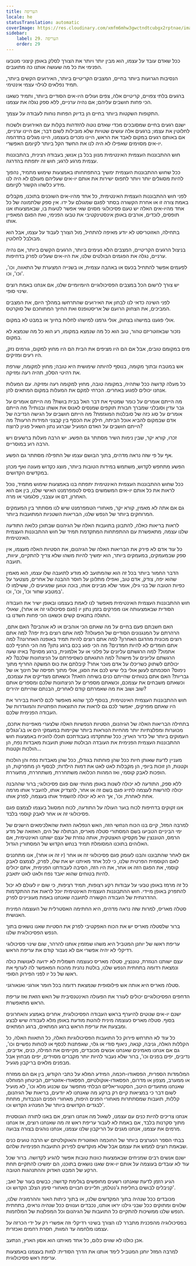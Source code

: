 ```yaml
---
title: העריפה
locale: he
statusTranslation: automatic
coverImage: https://res.cloudinary.com/xmfm6mhw3gwctndtcubgx2rptnae/image/upload/v1740468922/small_cover_tratado_de_psicologia_revolucionaria_a4c0dca4e0.webp
sidebar:
    label: 29. העריפה
    order: 29
---
```

ככל שאדם עובד על עצמו, הוא מבין יותר ויותר את הצורך לסלק באופן קיצוני מטבעו הפנימי את כל מה שעושה אותנו כה מתועבים.

הנסיבות הגרועות ביותר בחיים, המצבים הקריטיים ביותר, האירועים הקשים ביותר, תמיד נפלאים לגילוי עצמי אינטימי.

ברגעים בלתי צפויים, קריטיים אלה, צפים ועולים היו-אים הסודיים ביותר, ותמיד כשאנו הכי פחות חושבים עליהם; אם נהיה ערניים, ללא ספק נגלה את עצמנו.

התקופות השקטות ביותר בחיים הן בדיוק הפחות נוחות לעבודה על עצמך.

ישנם רגעים בחיים שמסובכים מכדי שאדם נוטה להזדהות בקלות עם האירועים ולשכוח לחלוטין את עצמו; ברגעים אלה עושים שטויות שלא מובילות לשום דבר; אם היינו ערניים, אם באותם רגעים במקום לאבד את הראש, היינו נזכרים בעצמנו, היינו מגלים בתדהמה יו-אים מסוימים שאפילו לא היה לנו את החשד הקל ביותר לקיומם האפשרי.

חוש ההתבוננות העצמית האינטימית מנוון בכל בן אנוש; בעבודה רצינית, בהתבוננות עצמית מרגע לרגע; חוש זה יתפתח בהדרגה.

ככל שחוש ההתבוננות העצמית ימשיך בהתפתחותו באמצעות שימוש מתמיד, נהפוך להיות מסוגלים יותר ויותר לתפוס ישירות את אותם יו-אים שעליהם מעולם לא היה לנו מידע כלשהו הקשור לקיומם.

לפני חוש ההתבוננות העצמית האינטימית, כל אחד מהיו-אים השוכנים בתוכנו, מקבלים באמת צורה זו או אחרת הקשורה בסתר לפגם שמגולם על ידו. אין ספק שלתמונה של כל אחד מהיו-אים האלה יש טעם פסיכולוגי מסוים שאי אפשר לטעות בו, שבאמצעותו אנו תופסים, לוכדים, אורבים באופן אינסטינקטיבי את טבעו הפנימי, ואת הפגם המאפיין אותו.

בתחילה, האזוטריסט לא יודע מאיפה להתחיל, מול הצורך לעבוד על עצמו, אבל הוא מבולבל לחלוטין.

בניצול הרגעים הקריטיים, המצבים הלא נעימים ביותר, הרגעים הקשים ביותר, אם נהיה ערניים, נגלה את הפגמים הבולטים שלנו, את היו-אים שעלינו לפרק בדחיפות.

לפעמים אפשר להתחיל בכעס או באהבה עצמית, או בשנייה המצערת של התאווה, וכו', וכו', וכו'.

יש צורך לרשום הכל במצבים הפסיכולוגיים היומיומיים שלנו, אם אנחנו באמת רוצים שינוי סופי.

לפני השינה כדאי לנו לבחון את האירועים שהתרחשו במהלך היום, את המצבים המביכים, את הצחוק הרועם של אריסטופנס ואת החיוך המתוחכם של סוקרטס.

אולי פגענו במישהו בצחוק, אולי גרמנו למישהו לחלות בחיוך או במבט לא במקום.

נזכור שבאזוטריזם טהור, טוב הוא כל מה שנמצא במקומו, רע הוא כל מה שנמצא לא במקום.

מים במקומם טובים, אבל אם הם היו מציפים את הבית הם היו מחוץ למקום, גורמים נזק, היו רעים ומזיקים.

אש במטבח ובתוך מקומה, בנוסף להיותה שימושית היא טובה; מחוץ למקומה, שורפת את רהיטי הסלון, תהיה רעה ומזיקה.

כל מעלה קדושה ככל שתהיה, במקומה טובה, מחוץ למקומה רעה ומזיקה. עם המעלות אנחנו יכולים לפגוע באחרים. הכרחי למקם את המעלות במקום המתאים להן.

מה הייתם אומרים על כומר שמטיף את דבר האל בבית בושת? מה הייתם אומרים על גבר עדין וסובלני שמברך חבורת תוקפים שמנסים לאנוס את אשתו ובנותיו? מה הייתם אומרים על סוג כזה של סובלנות המוגזמת? מה הייתם חושבים על הגישה הנדיבה של אדם שבמקום להביא אוכל הביתה, חילק את הכסף בין קבצני המידות הרעות? מה הייתם חושבים על האדם המועיל שברגע נתון השאיל פגיון לרוצח?

זכרו, קורא יקר, שבין נימות השיר מסתתר גם הפשע. יש הרבה מעלות ברשעים ויש הרבה רוע במוסריים.

אף על פי שזה נראה מדהים, בתוך הבושם עצמו של התפילה מסתתר גם הפשע.

הפשע מתחפש לקדוש, משתמש במידות הטובות ביותר, מוצג כקדוש מעונה ואף מכהן במקדשים הקדושים.

ככל שחוש ההתבוננות העצמית האינטימית יתפתח בנו באמצעות שימוש מתמיד, נוכל לראות את כל אותם יו-אים המשמשים בסיס לטמפרמנט האישי שלנו, בין אם הוא האחרון, דם או עצבני, פלגמטי או מרה.

גם אם אתה לא מאמין, קורא יקר, מאחורי הטמפרמנט שיש לנו מסתתר בין המעמקים המרוחקים ביותר של הנפש שלנו, הבריאות השטניות המתועבות ביותר.

לראות בריאות כאלה, להתבונן בתועבות האלה של הגיהנום שבתוכן כלואה התודעה שלנו עצמה, מתאפשרת עם ההתפתחות המתקדמת תמיד של חוש ההתבוננות העצמית האינטימית.

כל עוד אדם לא פירק את הבריאות האלה של הגיהנום, את הסטיות האלה מעצמו, אין ספק שבמעמקים, במעמקים ביותר, הוא ימשיך להיות משהו שלא צריך להתקיים, עיוות, תועבה.

הדבר החמור ביותר בכל זה הוא שהמתועב לא מודע לתועבה שלו עצמו, הוא מאמין שהוא יפה, צודק, אדם טוב, ואפילו מתלונן על חוסר ההבנה של אחרים, מצטער על כפיות הטובה של בני גילו, אומר שלא מבינים אותו, בוכה וטוען שמגיעים לו, ששילמו לו במטבע שחור וכו', וכו', וכו'.

חוש ההתבוננות העצמית האינטימית מאפשר לנו לאמת בעצמנו ובאופן ישיר את העבודה הסודית שבאמצעותה אנו מפרקים בזמן נתון יו (פגם פסיכולוגי זה או אחר), שאולי התגלה בתנאים קשים וכשאנו הכי פחות חשדנו בו.

האם חשבתם פעם בחיים על מה שאתם הכי אוהבים או לא אוהבים? האם אתם, הרהרתם על המנגנונים הסודיים של הפעולה? למה אתם רוצים בית יפה? למה אתם רוצים מכונית מהדגם האחרון? למה אתם רוצים להיות תמיד באופנה האחרונה? למה אתם חומדים לא להיות חמדנים? מה הכי פגע בכם ברגע נתון? מה הכי החניף לכם אתמול? למה הרגשתם עליונים על פלוני או על אלמונית, ברגע מסוים? באיזו שעה הרגשתם עליונים על מישהו? למה התגאתם כשסיפרתם על הניצחונות שלכם? לא יכולתם לשתוק כשריכלו על אדם מוכר אחר? קיבלתם את כוס המשקה החריף מתוך נימוס? הסכמתם לעשן אולי בלי שיש לכם את הסגן, אולי מתוך תפיסה של חינוך או של גבריות? האם אתם בטוחים שהייתם כנים בשיחה הזאת? וכשאתם מצדיקים את עצמכם, וכשאתם משבחים את עצמכם, וכשאתם מספרים על הניצחונות שלכם ומספרים אותם שוב ושוב את מה שאמרתם קודם לאחרים, הבנתם שהייתם יהירים?

חוש ההתבוננות העצמית האינטימית, בנוסף לכך שהוא מאפשר לכם לראות בבירור את היו שאתם מפרקים, יאפשר לכם גם לראות את התוצאות הפתטיות והמוגדרות של העבודה הפנימית שלכם.

בתחילה הבריאות האלה של הגיהנום, הסטיות הנפשיות האלה שלצערי מאפיינות אתכם, מכוערות ומפלצתיות יותר מהחיות הנוראות ביותר שקיימות במעמקי הים או בג'ונגלים העמוקים ביותר של כדור הארץ; ככל שתתקדמו בעבודתכם תוכלו להוכיח באמצעות חוש ההתבוננות העצמית הפנימית את העובדה הבולטת שאותן תועבות מאבדות נפח, הן הולכות וקטנות...

מעניין לדעת שאותן חיות ככל שהן פוחתות בגודלן, ככל שהן מאבדות נפח והן הולכות וקטנות, הן זוכות ביופי, הן מקבלות לאט לאט את דמות הילדות; לבסוף הן מתפרקות, הן הופכות לאבק קוסמי, ואז המהות הכלואה משתחררת, משתחררת, מתעוררת.

ללא ספק, התודעה לא יכולה לשנות באופן מהותי שום פגם פסיכולוגי; ברור שההבנה יכולה להרשות לעצמה לתייג פגם בשם זה או אחר, להצדיק אותו, להעביר אותו מרמה אחת לאחרת, וכו', אך היא לא יכולה להשמיד אותו בעצמה, לפרק אותו.

אנו זקוקים בדחיפות לכוח בוער העולה על התודעה, לכוח המסוגל בעצמו לצמצם פגם פסיכולוגי זה או אחר לאבק קוסמי בלבד.

למרבה המזל, קיים בנו הכוח הנחשי הזה, האש הנפלאה הזאת שהאלכימאים הישנים של ימי הביניים הטביעו בשם המסתורי סטלה מאריס, הבתולה של הים, האזואה של מדע הרמס, הטוננצין של מקסיקו האצטקית, אותה נגזרת של עצם ישותנו האינטימית, אם האלוהים בתוכנו המסומלת תמיד בנחש הקדוש של המסתורין הגדול.

אם לאחר שהתבוננו והבנו לעומק פגם פסיכולוגי זה או אחר (יו זה או אחר), אנו מתחננים לאם הקוסמית הפרטית שלנו, כי לכל אחד מאיתנו יש את שלו, לפרק, לצמצם לאבק קוסמי, את הפגם הזה או אחר, את היו הזה, הסיבה לעבודתנו הפנימית, אתם יכולים להיות בטוחים שהוא יאבד נפח ולאט לאט יתאבק.

כל זה מרמז באופן טבעי על עבודות רקע רצופות, תמיד רציפות, כי שום יו לעולם לא יכול להתפרק באופן מיידי. חוש ההתבוננות העצמית האינטימית יוכל לראות את ההתקדמות ההדרגתית של העבודה הקשורה לתועבה שאנחנו באמת מעוניינים לפרק.

סטלה מאריס, למרות שזה נראה מדהים, היא החתימה האסטרלית של העוצמה המינית האנושית.

ברור שלסטלה מאריס יש את הכוח האפקטיבי לפרק את הסטיות שאנו נושאים בתוך הנפש הפסיכולוגית שלנו.

עריפת ראשו של יוחנן המטביל היא משהו שמזמין אותנו להרהר, שום שינוי פסיכולוגי רדיקלי לא יהיה אפשרי אם לא נעבור קודם את עריפת הראש.

עצם ישותנו הנגזרת, טוננצין, סטלה מאריס כעוצמה חשמלית לא ידועה לאנושות כולה ונמצאת רדומה בתחתית הנפש שלנו, בולטת נהנית מהכוח המאפשר לה לערוף את ראשו של כל יו לפני הפירוק הסופי.

סטלה מאריס היא אותה אש פילוסופית שנמצאת רדומה בכל חומר אורגני ואנאורגני.

הדחפים הפסיכולוגיים יכולים לעורר את הפעולה האינטנסיבית של האש הזאת ואז עריפת הראש מתאפשרת.

ישנם יו-אים שנוטים להיערף בראש העבודה הפסיכולוגית, אחרים באמצע והאחרונים בסוף. סטלה מאריס כעוצמה מינית לוהטת מודעת באופן מלא לעבודה שיש לבצע ומבצעת את עריפת הראש ברגע המתאים, ברגע המתאים.

כל עוד לא התרחש פירוק כל התועבות הפסיכולוגיות האלה, כל התאוות האלה, כל הקללות האלה, גניבה, קנאה, ניאוף סודי או גלוי, שאפתנות לכסף או לכוחות נפשיים וכו', גם אם אנחנו מאמינים שאנחנו אנשים מכובדים, מקיימים את המילה, כנים, אדיבים, נדיבים, יפים בפנים וכו', ברור שלא נעבור להיות יותר מקברים מסוידים, יפים מבחוץ אבל מבפנים מלאים בריקבון מגעיל.

המלומדות הספרית, הפסאודו-חכמה, המידע המלא על כתבי הקודש, בין אם הם ממזרח או ממערב, מצפון או מדרום, הפסאודו-אוקולטיזם, הפסאודו-אזוטריזם, הביטחון המוחלט שאנחנו מתועדים היטב, הסקטוריאליזם הבלתי מתפשר עם שכנוע מלא וכו', לא מועיל לשום דבר כי במציאות קיים רק ברקע מה שאנחנו לא יודעים, בריאות של הגיהנום, קללות, תועבות שמסתתרות מאחורי הפנים היפות, מאחורי הפנים הנכבדות, מתחת לבגדים הקדושים ביותר של המנהיג הקדוש וכו'.

אנחנו צריכים להיות כנים עם עצמנו, לשאול מה אנחנו רוצים, אם באנו לתורה הגנוסטית מתוך סקרנות בלבד, אם באמת לא לעבור עריפת ראש זה מה שאנחנו רוצים, אז אנחנו מרמים את עצמנו, אנחנו מגנים על הריקבון שלנו עצמנו, אנחנו נוהגים בצורה צבועה.

בבתי הספר הנערצים ביותר של החוכמה האזוטרית והאוקולטיזם יש הרבה טועים כנים שבאמת רוצים לממש את עצמם אבל שלא מוקדשים לפירוק התועבות הפנימיות שלהם.

ישנם אנשים רבים שמניחים שבאמצעות כוונות טובות אפשר להגיע לקדושה. ברור שכל עוד לא עובדים בעוצמה על אותם יו-אים שאנו נושאים בתוכנו, הם ימשיכו להתקיים תחת הרקע של המבט האדוק וההתנהגות הטובה.

הגיע הזמן לדעת שאנחנו רשעים מחופשים בגלימת קדושה; כבשים בעור של זאב; קניבלים לבושים בחליפת ג'נטלמן; תליינים חבויים מאחורי סימן הצלב הקדוש וכו'.

מכובדים ככל שנהיה בתוך המקדשים שלנו, או בתוך כיתות האור וההרמוניה שלנו, שלווים ומתוקים ככל שבני גילנו יראו אותנו, נכבדים וענווים ככל שנהיה נראים, בתחתית הנפש שלנו ממשיכות להתקיים כל התועבות של הגיהנום וכל המפלצות של המלחמות.

בפסיכולוגיה מהפכנית מתברר לנו הצורך בשינוי רדיקלי וזה אפשרי רק על ידי הכרזה על עצמנו מלחמה עד המוות, חסרת רחמים ואכזרית.

אכן כולנו לא שווים כלום, כל אחד מאיתנו הוא אסון הארץ, הנתעב.

למרבה המזל יוחנן המטביל לימד אותנו את הדרך הסודית: למות בעצמנו באמצעות עריפת ראש פסיכולוגית.

